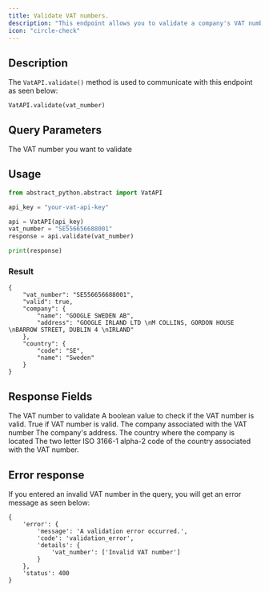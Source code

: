 ```yaml
---
title: Validate VAT numbers.
description: "This endpoint allows you to validate a company's VAT number. It returns the company's data if the VAT number is valid"
icon: "circle-check"
---
```


## Description

The `VatAPI.validate()` method is used to communicate with this endpoint as seen below:

`VatAPI.validate(vat_number)`

## Query Parameters

<ParamField path="vat_number" type="String" required>
The VAT number you want to validate
</ParamField>


## Usage

```python
from abstract_python.abstract import VatAPI

api_key = "your-vat-api-key"

api = VatAPI(api_key)
vat_number = "SE556656688001"
response = api.validate(vat_number)

print(response)

```


### Result
```
{
    "vat_number": "SE556656688001",
    "valid": true,
    "company": {
        "name": "GOOGLE SWEDEN AB",
        "address": "GOOGLE IRLAND LTD \nM COLLINS, GORDON HOUSE \nBARROW STREET, DUBLIN 4 \nIRLAND"
    },
    "country": {
        "code": "SE",
        "name": "Sweden"
    }
}
```

## Response Fields

<ResponseField name="vat_number" type="String">
The VAT number to validate
</ResponseField>

<ResponseField name="is_vat_valid" type="Boolean">
A boolean value to check if the VAT number is valid. True if VAT number is valid.
</ResponseField>

<ResponseField name="company_name" type="String">
The company associated with the VAT number
</ResponseField>

<ResponseField name="company_address" type="String">
The company's address.
</ResponseField>

<ResponseField name="company_country" type="String">
The country where the company is located
</ResponseField>

<ResponseField name="company_country_code" type="String">
The two letter ISO 3166-1 alpha-2 code of the country associated with the VAT number.
</ResponseField>

## Error response
If you entered an invalid VAT number in the query, you will get an error message as seen below:
```
{
    'error': {
        'message': 'A validation error occurred.', 
        'code': 'validation_error', 
        'details': {
            'vat_number': ['Invalid VAT number']
        }
    }, 
    'status': 400
}
```
